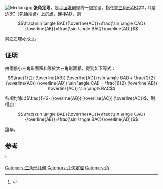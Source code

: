 {{multiple issues|
{{expert|time=2013-12-08T08:53:35+00:00}}
{{orphan|time=2013-12-08T08:53:35+00:00}}

}}
[[File:Median.jpg|right]]
'''张角定理'''，是[[平面幾何學|平面幾何學]]的一個定理，指任意[[三角形|三角形]]ABC中，D是边BC（包括端点）上的点，连接AD，则

:<math>\frac{\sin \angle BAD}{\overline{AC}}+\frac{\sin \angle CAD}{\overline{AB}}=\frac{\sin \angle BAC}{\overline{AD}}</math>

其逆定理亦成立。

== 证明 ==
由兩個小三角形面积和等於大三角形面積，得到如下等式：

:<math>\frac{1}{2} (\overline{AB}) (\overline{AD}) \sin \angle BAD + \frac{1}{2} (\overline{AC}) (\overline{AD}) \sin \angle CAD = \frac{1}{2} (\overline{AB}) (\overline{AC}) \sin \angle BAC</math>

各項均除以<math>\frac{1}{2} (\overline{AB}) (\overline{AC}) (\overline{AD})</math>，則得到：

:<math>\frac{\sin \angle BAD}{\overline{AC}}+\frac{\sin \angle CAD}{\overline{AB}}=\frac{\sin \angle BAC}{\overline{AD}}</math>

證毕。

== 参考 ==
<references/>
<ref> {{Cite book | author = 沈文选 | title = 高中数学竞赛解题策略——几何分册 | location = 浙江，PRC | publisher = 浙江大学出版社  }} </ref>
<references/>

[[Category:三角形几何|Category:三角形几何]]
[[Category:几何定理|Category:几何定理]]
[[Category:角|Category:角]]